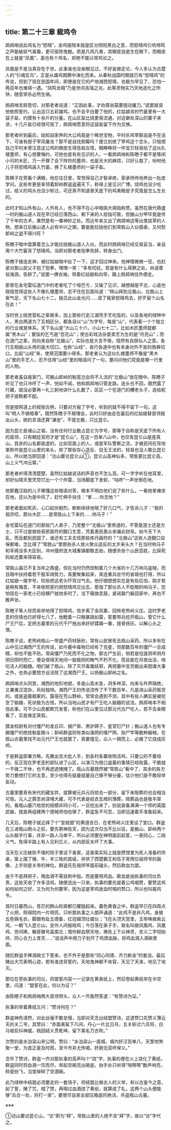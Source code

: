 ```yaml
---
---
---
```

title: 第二十三章 裁鸡令
---




鹧鸪哨说此鸡名为“怒晴”，金鸡报晓本就是区分阴阳黑白之意，而怒晴鸡引吭啼鸣之声能破妖气毒蜃，更可驱除鬼魅。若是凡鸡凡禽，其眼皮自是生在眼下，而眼皮在上就是“凤凰”，虽也有个鸡名，却绝不能以常鸡论之。

凤凰是不是当真存在于世，此事谁也没亲眼见过，不好妄做定论，今人多认为古楚人的“引魂玄鸟”，正是从雄鸡图腾中演化而来。从春秋战国时期就已有“怒晴鸡”的传说，但到了现在民国年间，即便是在它的产地湘西怒晴，也极为罕见了，恐怕一两百年也难得一遇。“凤鸣龙翔”乃是世间吉瑞之兆，此等灵物实乃天地造化之所钟，随意宰杀必然生祸。

鹧鸪哨言辞恳切，对那老者说道：“正因此事，才劝尊翁莫要擅动屠刀。”说罢就请他依照誓约，让出这只五彩雄鸡，也不会平白要了他的，红姑娘背的竹篓里有一大袋子盐，约摸有十余斤的分量。在山区盐比钱更易流通，对这僻处深山的寨子来讲，十几斤盐已经很可观了，鹧鸪哨愿意将这袋盐留下作为交换。

那老者听到最后，始知自家养的大公鸡竟是个稀世宝物，平时杀鸡宰鹅自是不在话下，可谁有胆子宰凤屠龙？那不是自找倒霉吗？便立刻绝了宰鸡这个念头，只恼恨自己平时未曾注意这公鸡的眼皮生得恁般古怪，眼睁睁将一件宝贝轻易给了这伙扎楼墨师，有心想要悔约，可他也是有些见识的人，一看鹧鸪哨和陈瞎子都不是等闲小可的木匠，万一开罪了会下阵符的墨师，也是天大的麻烦，只好认栽了，吩咐他儿子将怒晴鸡装入竹篓，换了扎楼墨师的一袋子盐。

陈睛子在旁看个满眼，他在往日里，常觉得自己才智卓绝，家承师传地养出一肚皮学问，这些年更是率领着卸岭群盗盗遍天下，称得上是见识广博。烧鸡也没少吃过，结义的鸡头也没少斩过，可还真不知道普天底下的鸡禽眼皮子究竟是怎么生长的。

此时才知山外有山，人外有人，也不得不在心中暗挑大拇指称赞。虽然在唐代鼎盛一时的搬山道人现在早已经日落西山，剩下来的人屈指可致，但搬山分甲毕竟是传了千年的古术，果然是有一番神妙之处。而近年来又出了鹧鸪哨这等出类拔萃的人物，想来日后搬山道人必有中兴之期，要是能拉拢他们到常胜山入伙插香，又何愁卸岭之盗不得兴旺？

陈瞎子暗中盘算着怎么才能拉拢搬山道人入伙，而此时鹧鸪哨已经交易妥当，亲自用个大竹篓背了怒晴鸡，当即对那老者抱拳告辞，转身出门。

陈瞎子接连走神，被红姑娘暗中扯了一下，这才回过神来。他神情微微一怔，也赶紧对那山民父子抱了抱拳，嘿嘿一笑：“多有叨扰，若是有什么得罪之处，尚请尊翁海涵，告辞了。”说罢一拂衣袖，带着红姑娘和向导，跟上鹧鸪哨往外便走。

那曾在金宅雷坛道门中的老者吃了个哑巴亏，又输了见识，越想越是不忿，心底也隐隐觉得这些人不像扎楼墨师，忍不住在后面叫道：“拜山拜到北极山，北极山上紫气足，天下名山七十二，独见此山金光闪……诓了我家怒晴鸡去，好歹留个山名在此！”

当时世上结党营私之辈极多，加上那些行走江湖凭手艺吃饭的，以及各地的绿林中人，黑白两道为了互相区分，都各自以“山”为字号，每座“山”，代表着一个个独立的行业或是体系。天下名山是“大山三十六，小山七十二”，比如木匠墨师就都属“黑木山”；要饭的乞丐是“百花山”；使古彩戏法杂耍卖艺为生的是“月亮山”；而在道门之辈，则向来自称“北极山”，实际也是大言不惭，隐然有自居仙人之意。各行互相报山头用的是大切口，也称“山经”，各行各道中也有本身对外不宣的唇典切口，比起“山经”来，使用范围要小得多。那老者认为这伙扎楼墨师不像是“黑木山”里的手艺人，忍不住用“山经”里的暗语问了一句，要问问他们究竟是哪一行里的人物。

那老者虽自报家门，可搬山卸岭的魁首岂会将不入流的“北极山”放在眼中。陈瞎子听见了也只冷哼了一声，恍如不闻，他和鹧鸪哨只管走路，连头也不回，既然露了行藏，就没必要再一礼三躬地讲什么礼数了，区区一个在道门的糟老头子，连给舵把子提鞋都不配。

但是按照道上的规矩古例，只要对方报了字号，听到的就不得不留下一句，这叫“明人不做暗事”。既然陈瞎子不屑理会，此时只好由走在最后的红姑娘替首领报出山头，她的言语还算“谦逊”，不提北极，只比昆仑。

因为昆仑是诸山之祖，没有任何行业敢占昆仑为字号，那等于自称是天底下所有人的首领，只有朝廷官府才是“昆仑山”。在这一百单八山中，也仅有昆仑山是座真山，其余的山名都是虚的，比如官面上的人，或是军队警察之流，才被民间在背地里称作是昆仑山里的来头，除了那些存心造反、目无王法的，轻易也没人敢比昆仑山，所以她当即回道：“访山要访昆仑山①，昆仑山高神仙多，常胜更比昆仑高，山上义气冲云霄。”

那老者听得清清楚楚，虽然红姑娘说话的声音也不怎么高，可一字字听在他耳里，却好似晴天里凭空打出一个个炸雷，当场脚底下发软，“咕咚”一声坐倒在地。

他那蠢汉般的儿子哪懂这些暗语对答，根本不明白他们说了些什么，一看他爹瘫坐在地，还以为是中风了，赶忙伸手扶住：“爹……你怎地？”

那老者面如死灰，心口起伏剧烈，断断续续地喘了好几口气，才告诉儿子：“我的祖宗哎，那伙木匠……是常胜山上下来的……响马子！”

金宅雷坛在道门的那些门人弟子，乃至整个“北极山”里修道的，不管是道士还是方士，只不过是做些驱邪面符的餬口生意，凭着愚民愚众来骗此财帛。如今天下大乱，而且都到民国了，谁还有工夫去信那些炼丹画符的？“北极山”这些人连餬口自保都难，怎比得了“常胜山”里那些杀人放火聚众造反的太岁来头大？在当时响马子和军阀没多大区别，冲州撞府连大城重镇都敢去劫，随便杀些个山民百姓，比踩死妈蚁还要来得容易。

常胜山虽已不复当年之鼎盛，但在当时仍然控制着几个大省的十几万响马盗贼，而且暗中扶持着若干股军阀势力，真要聚集起来，真连重兵驻守的省城也打得，所以红姑娘一报字号，险些把这老头吓背过气去。他仔细想想实在是有些后怕，刚才若是稍有悔意，不肯依照誓约把怒晴鸡交出去，惹恼了那伙杀人不眨眼的响马子，恐怕现在一家老小已经横尸就地多时了。当下偃旗息鼓，紧闭扉门躲回家中，再也不敢声张。

陈瞎子等人轻而易举地得了怒晴鸡，信步离了金风寨，回转老熊岭义庄。这时罗老歪的伤情也已好得七八了，他瞪着一只眼暴跳如雷，誓要带兵挖开瓶山，管它什么尸王尸后，定把古墓里的元代干尸拖出来好好蹂躏一番，搓骨扬灰，以解心头之恨。

陈瞎子说，老熊岭瓶山一带盛产药材辰砂，常有山民冒死去瓶山采药，所以多有在山中见过湘西尸王的传说，如今墓中毒物已经有了克星，但那数百年的僵尸一旦成精，却也不能不防。常闻僵尸乃死而不化之物，那古尸生前，倘若是恰逢阴年阴月阴日阴时而亡，便会借得天地间一股极阴的晦气不朽不化，而且能在月夜出没，啃吃活人的脑髓。咱们破了瓶山，除了灭尽毒蜃妖邪，再把墓中宝货搬出来图谋大事之外，也务必要想方设法除了这湘西尸王，以扬搬山卸岭之名。

鹧鸪哨点头同意，湘西的地形地貌，多是山高水急，洞多林深，向来与外界隔绝，又兼夷汉混杂，风俗独特。湘西尸王的传说流传了不下数百年，凡是进山采药贩货的，或是盗墓掘冢的，露宿在荒山野岭，常常会遇到不测，其中有些人确实是被挖空了脑髓，死状极为古怪，所以当地山民才有尸王吃人脑髓的说法。鹧鸪哨本不相信此事，可不少山民都欺咒发誓，称他们在山里见过那元代古尸吃人，若不去亲眼看了，实是难定真假。

摸金校尉有对付僵尸的发丘印、捆尸索、黑驴蹄子、星官钉尸针；搬山道人也有专踢僵尸的绝技魁星踢斗；卸岭群盗则有类似渔网的缠尸网、抬尸竿等数种器械，在瓶山古墓里找不出元代尸王也就罢了，真要撞见，众人一拥而上，必擒了它烧成灰烬。

于是群盗部署方略，先撒出去大批人手，到各村各寨收购活鸡，只要公的不要母的，反正现在罗老歪的部队进了山区，以演习为借口盗墓的事情已经败露，干脆就一不做二不休，也不再遮遮掩掩了。瓶山古墓既然被“常胜山”看中了，其余的各方势力要想打它的主意，至少也得先掂量掂量自己够不够分量，估计他们是不敢轻举妄动。

古墓里要真有宋代的藏宝井，就算被元兵元将掠去一部分，留下来陪葬的也会相当可观。元人之葬祟尚深埋大藏，可不代表是纸衣瓦棺的薄葬，陪葬品也是极丰厚的。看瓶山墓穴地宫的规模非同小可，一旦挖出来了，别说装备满满一个师的英国武器，就是再组建两个德械师怕也够了，群盗急不可忍，当即迅速着手准备起来。

几天后，陈瞎子就近择了个“宜结盟”的黄道吉日，在老熊岭义庄里设了堂口。群盗在三进瓶山倒斗之前，要先祭神告天，因为这次勾当不比以往，是搬山、卸岭两个山头联手行事，并非一路人马单干，所以必须要在神明面前起誓，一表同心，二结义气，免得半路上有人见利忘义，从内部反水坏了大事。

当天在义庄破败不堪的院子里设下香案，这香案实际上就是攒馆里为死人准备的供桌，案上摆了猪、牛、羊三牲的首级，并供了西楚霸王和伍子胥两位祖师爷的画像，上手则是关帝的神位。群盗先在祖师爷面前磕头，然后歃血为盟。

由于不是拜把子，喝血酒不需自刺中指，而是要用鸡血。歃血是由执事的司仪负责，这些天收了许多活鸡，随便选出一只来，执事的要先提着公鸡唱赞，要赞这鸡如何如何之好，又为何为何要宰，因为这是宰鸡放血时唱的赞口，所以也叫裁鸡令。

其时日暮西山，苍茫的群山轮廓都已朦胧起来。暮色黄昏之中，群盗早已在四周点了火把，照得院内一片明亮，只听那执事之人朗声诵道：“此鸡不是非凡鸡，身披五色锦毛衣，脚跟有趾五德备，红冠缀顶壮威仪；飞在头顶天宫里，玉帝唤做紫云鸡，一朝飞入昆仑山，变作人间报晓鸡；今日落在弟子手，取名叫做凤凰鸡，凤凰鸡、世间稀，翰音徽号盖南北；借你鲜血祭天地，祷告上下众神灵，忠义二字彻始终，同心合力上青天……”说话声中用刀子划开了鸡颈血脉，将鸡血滴入酒碗里面。

随后群盗手捧酒碗立下誓来，也不外乎是那些“同心同德、齐力断金”的套话，最后赌出大咒表明心迹，若有谁违背誓约，天地鬼神都不肯容，天见了天诛，地见了地灭。

那位在旁执事的司仪，将盟誓内容一一记录在黄表纸上，然后卷起黄纸举在半空里，问道：“盟誓在此，何以为证？”

由陈瞎子和鹧鸪哨两大首领带头，众人一齐轰然答道：“有赞诗为证。”

执事的举着黄纸又问：“赞诗何在？”

群盗神色凛然，对此丝毫不敢怠慢，当即对天念出结盟赞诗，这道赞口先赞义薄云天的关二爷，其赞曰：“赤面美髯下凡间，丹心一片比日月，五关斩过六员将，白马坡前抖神威，桃园结义贯乾坤，留下美名万古吹。”

次赞的是水泊梁山宋公明，赞曰：“水泊梁山一座城，城内好汉百单八，天罡地煞聚一堂，为首正是及时雨，至今市井尤传唱，肝胆无双呼保义。”

念毕了赞诗，群盗一齐对那执事的高声叫个“烧”字，执事的便在火上烧化了黄纸，群盗同时将血酒一饮而尽，举起空碗亮出碗底，抬手处只听得“啪嚓嚓”数声响亮，碎瓷纷飞，当堂掉碎了空酒碗。

此乃绿林中结盟必须要走的一套场子，将结盟比做古人的义举，有以古鉴今之意。起了誓，赌了咒，唱了赞，再喝过血酒烧了黄纸，就算成了礼，这两个山头便能够“兵合一处，将打一家”，要使尽自家全部压箱底的绝活，共盗瓶山古墓。

※※※

①访山要访昆仑山，“访”即为“拜”，常胜山里的人绝不言“拜”字，故以“访”字代之。